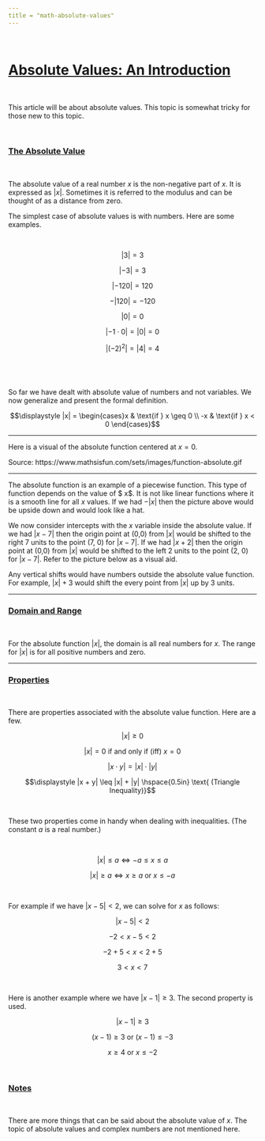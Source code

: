 ```yaml
---
title = "math-absolute-values"
---
```


&nbsp;

# <u>Absolute Values: An Introduction</u>

&nbsp;


This article will be about absolute values. This topic is somewhat tricky for those new to this topic.

&nbsp;

### <u>The Absolute Value</u>

&nbsp;

The absolute value of a real number $x$ is the non-negative part of $x$. It is expressed as $|x|$. Sometimes it is referred to the modulus and can be thought of as a distance from zero.

The simplest case of absolute values is with numbers. Here are some examples.

&nbsp;

$$\displaystyle |3| = 3$$

$$\displaystyle |-3| = 3$$

$$\displaystyle |-120| = 120$$

$$\displaystyle - |120| = - 120$$

$$\displaystyle |0| = 0$$

$$\displaystyle |-1 \cdot 0| = |0| = 0$$

$$\displaystyle |(-2)^2 | = |4| =4$$

&nbsp;
---

So far we have dealt with absolute value of numbers and not variables. We now generalize and present the formal definition.

$$\displaystyle |x| = \begin{cases}x & \text{if } x \geq 0 \\ -x & \text{if } x < 0 \end{cases}$$

---

Here is a visual of the absolute function centered at $x = 0$.




Source: https://www.mathsisfun.com/sets/images/function-absolute.gif

---

The absolute function is an example of a piecewise function. This type of function depends on the value of $ x$. It is not like linear functions where it is a smooth line for all $x$ values. If we had $-|x|$ then the picture above would be upside down and would look like a hat.

We now consider intercepts with the $x$ variable inside the absolute value. If we had $|x - 7|$ then the origin point at (0,0) from $|x|$ would be shifted to the right 7 units to the point (7, 0) for $|x - 7|$. If we had $|x + 2|$ then the origin point at (0,0) from $|x|$ would be shifted to the left 2 units to the point (2, 0) for $|x - 7|$. Refer to the picture below as a visual aid.





Any vertical shifts would have numbers outside the absolute value function. For example, $|x| + 3$ would shift the every point from $|x|$ up by 3 units.

---

### <u>Domain and Range</u>

&nbsp;

For the absolute function $|x|$, the domain is all real numbers for $x$. The range for $|x|$ is for all positive numbers and zero.

---

### <u>Properties</u>

&nbsp;

There are properties associated with the absolute value function. Here are a few.

$$\displaystyle |x| \geq 0$$

$$\displaystyle |x| = 0 \text{ if and only if (iff) } x = 0$$

$$\displaystyle |x \cdot y| = |x| \cdot |y|$$

$$\displaystyle |x + y| \leq |x| + |y| \hspace{0.5in} \text{ (Triangle Inequality)}$$

&nbsp;

These two properties come in handy when dealing with inequalities. (The constant $a$ is a real number.)

&nbsp;

$$\displaystyle |x| \leq a \iff -a \leq x \leq a$$

$$\displaystyle |x| \geq a \iff x \geq a \text{ or } x \leq -a $$

&nbsp;

For example if we have $|x - 5| < 2$, we can solve for $x$ as follows:

$$\displaystyle |x - 5| < 2$$

$$\displaystyle -2 < x - 5 < 2$$

$$\displaystyle -2 + 5 < x < 2 + 5$$

$$\displaystyle 3 < x < 7$$

&nbsp;

Here is another example where we have $|x - 1| \geq 3$. The second property is used.

$$\displaystyle |x - 1| \geq 3$$

$$\displaystyle (x - 1) \geq 3 \text{ or } (x - 1) \leq -3$$

$$\displaystyle x \geq 4 \text{ or } x \leq -2$$

&nbsp;

### <u>Notes</u>

&nbsp;

There are more things that can be said about the absolute value of $x$. The topic of absolute values and complex numbers are not mentioned here.